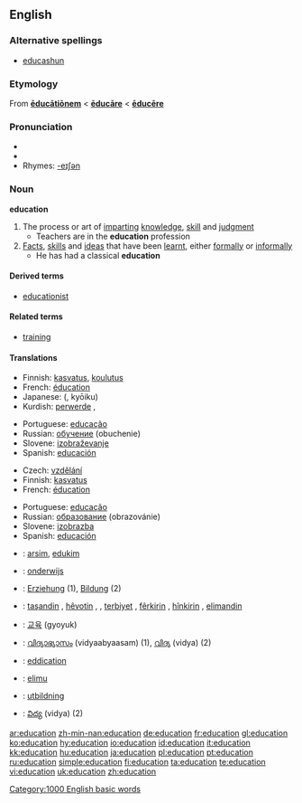 {{wikipedia}}
{{see|éducation}}
==English==
===Alternative spellings===
*{{qualifier|generally jocular}} [[educashun]]
===Etymology===
From {{L.}} '''[[educationem|ēducātiōnem]]''' < '''[[educare#Latin|ēducāre]]''' < '''[[educere|ēducēre]]'''

===Pronunciation===
* {{IPA|/ɛdjuːkeɪʃn/}}
* {{audio|en-us-education.ogg|Audio (US)}}
* Rhymes: [[Rhymes:English:-eɪʃǝn|-eɪʃǝn]]

===Noun===
'''education'''

# The process or art of [[imparting]] [[knowledge]], [[skill]] and [[judgment]]
#* Teachers are in the '''education''' profession
# [[fact|Facts]], [[skill]]s and [[idea]]s that have been [[learnt]], either [[formally]] or [[informally]]
#* He has had a classical '''education'''

====Derived terms====
*[[educationist]]

====Related terms====
*[[training]]

====Translations====
{{trans-top|process or art of imparting knowledge, skill and judgment}}
*Finnish: [[kasvatus]], [[koulutus]]
*French: [[éducation]] {{f}}
*Japanese: {{Jpan|[[教育]]}} ({{Jpan|[[きょういく]]}}, kyōiku)
*Kurdish: [[perwerde]] {{f}}, {{KUchar|[[زانیاری]]}}
{{trans-mid}}
*Portuguese: [[educação]] {{f}}
*Russian: [[обучение]] (obuchenie) {{n}}
*Slovene: [[izobraževanje]] {{n}}
*Spanish: [[educación]] {{f}}
{{trans-bottom}}

{{trans-top|facts, skills and ideas that have been learnt, either formally or informally}}
*Czech: [[vzdělání]] {{n}}
*Finnish: [[kasvatus]]
*French: [[éducation]] {{f}}
{{trans-mid}}
*Portuguese: [[educação]] {{f}}
*Russian: [[образование]] (obrazovánie) {{n}}
*Slovene: [[izobrazba]] {{f}}
*Spanish: [[educación]] {{f}}
{{trans-bottom}}

{{checktrans-top}}
*{{ttbc|Albanian}}: [[arsim]], [[edukim]]
*{{ttbc|Dutch}}: [[onderwijs]] {{n}}
*{{ttbc|German}}: [[Erziehung]] {{f}} (1), [[Bildung]] {{f}} (2)
*{{ttbc|Kurdish}}: [[taşandin]] {{f}}, [[hêvotin]] {{f}}, , [[terbiyet]] {{f}}, [[fêr|fêrkirin]] {{f}}, [[hîn|hînkirin]] {{f}}, [[elimandin]] {{f}}
*{{ttbc|Korean}}: [[교육]] (gyoyuk)
{{trans-mid}}
*{{ttbc|Malayalam}}: [[വിദ്യാഭ്യാസം]] (vidyaabyaasam) (1),  [[വിദ്യ]] (vidya) (2)
*{{ttbc|Scots}}: [[eddication]]
*{{ttbc|Swahili}}: [[elimu]]
*{{ttbc|Swedish}}: [[utbildning]] {{c}}
*{{ttbc|Telugu}}: [[విద్య]] (vidya) (2)
{{trans-bottom}}

[[Category:1000 English basic words]]

[[ar:education]]
[[zh-min-nan:education]]
[[de:education]]
[[fr:education]]
[[gl:education]]
[[ko:education]]
[[hy:education]]
[[io:education]]
[[id:education]]
[[it:education]]
[[kk:education]]
[[hu:education]]
[[ja:education]]
[[pl:education]]
[[pt:education]]
[[ru:education]]
[[simple:education]]
[[fi:education]]
[[ta:education]]
[[te:education]]
[[vi:education]]
[[uk:education]]
[[zh:education]]